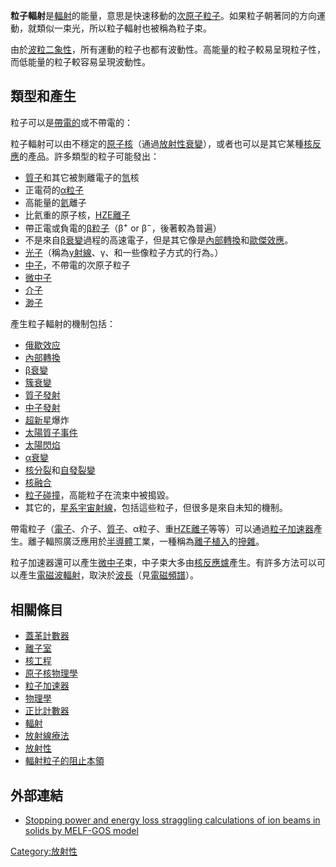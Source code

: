 '''粒子輻射'''是[[輻射能|輻射]]的能量，意思是快速移動的[[次原子粒子|次原子粒子]]。如果粒子朝著同的方向運動，就類似一束光，所以粒子輻射也被稱為粒子束。

由於[[波粒二象性|波粒二象性]]，所有運動的粒子也都有波動性。高能量的粒子較易呈現粒子性，而低能量的粒子較容易呈現波動性。

== 類型和產生 ==

粒子可以是[[帶電粒子|帶電的]]或不帶電的：

粒子輻射可以由不穩定的[[原子核|原子核]]（通過[[放射性衰變|放射性衰變]]），或者也可以是其它某種[[核反應|核反應]]的產品。許多類型的粒子可能發出：

* [[質子|質子]]和其它被剝離電子的[[氫|氫]]核
* 正電荷的[[α粒子|α粒子]]
* 高能量的[[氦|氦]]離子
* 比氦重的原子核，[[HZE離子|HZE離子]]
* 帶正電或負電的[[β粒子|β粒子]]（β<sup>+</sup> or β<sup>−</sup>，後著較為普遍）
* 不是來自[[β衰變|β衰變]]過程的高速電子，但是其它像是[[內部轉換|內部轉換]]和[[歐傑效應|歐傑效應]]。
* [[光子|光子]]（稱為[[γ射線|γ射線]]、γ、和一些像粒子方式的行為。）
* [[中子|中子]]，不帶電的次原子粒子
* [[微中子|微中子]]
* [[介子|介子]]
* [[渺子|渺子]]

產生粒子輻射的機制包括：
*[[俄歇效应|俄歇效应]]
*[[內部轉換|內部轉換]]
*[[β衰變|β衰變]]
*[[簇衰變|簇衰變]]
*[[質子發射|質子發射]]
*[[中子發射|中子發射]]
*[[超新星|超新星]]爆炸
*[[太陽質子事件|太陽質子事件]]
*[[太陽閃焰|太陽閃焰]]
*[[α衰變|α衰變]]
*[[核分裂|核分裂]]和[[自發裂變|自發裂變]]
*[[核融合|核融合]]
*[[粒子碰撞|粒子碰撞]]，高能粒子在流束中被搗毀。
*其它的，[[宇宙線|星系宇宙射線]]，包括這些粒子，但很多是來自未知的機制。

帶電粒子（[[電子|電子]]、介子、[[質子|質子]]、α粒子、重[[HZE離子|HZE離子]]等等）可以通過[[粒子加速器|粒子加速器]]產生。離子輻照廣泛應用於[[半導體|半導體]]工業，一種稱為[[離子植入|離子植入]]的[[摻雜|摻雜]]。

粒子加速器還可以產生[[微中子|微中子]]束，中子束大多由[[核反應爐|核反應爐]]產生。有許多方法可以可以產生[[電磁波輻射|電磁波輻射]]，取決於[[波長|波長]]（見[[電磁頻譜|電磁頻譜]]）。

== 相關條目 ==
* [[蓋革計數器|蓋革計數器]]
* [[離子室|離子室]]
* [[核工程|核工程]]
* [[原子核物理學|原子核物理學]]
* [[粒子加速器|粒子加速器]]
* [[物理學|物理學]]
* [[正比計數器|正比計數器]]
* [[輻射|輻射]]
* [[放射線療法|放射線療法]]
* [[放射性|放射性]]
* [[阻止本領|輻射粒子的阻止本領]]

== 外部連結 ==
* [http://bohr.inf.um.es/MELF-GOS.html Stopping power and energy loss straggling calculations of ion beams in solids by MELF-GOS model]

{{Radiation}}

[[Category:放射性|Category:放射性]]